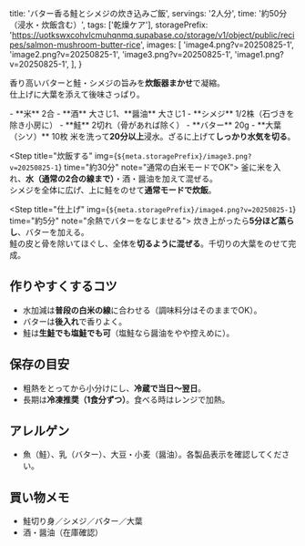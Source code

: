 
  title: 'バター香る鮭とシメジの炊き込みご飯',
  servings: '2人分',
  time: '約50分（浸水・炊飯含む）',
  tags: ['乾燥ケア'],
  storagePrefix: 'https://uotkswxcohvlcmuhqnmq.supabase.co/storage/v1/object/public/recipes/salmon-mushroom-butter-rice',
  images: [
    'image4.png?v=20250825-1',
    'image2.png?v=20250825-1',
    'image3.png?v=20250825-1',
    'image1.png?v=20250825-1',
  ],
}

<RecipeLayout meta={meta}>

香り高いバターと鮭・シメジの旨みを<strong>炊飯器まかせ</strong>で凝縮。  
仕上げに大葉を添えて後味さっぱり。

<Ingredients title="材料（2人分）">
- **米** 2合  
- **酒** 大さじ1、**醤油** 大さじ1  
- **シメジ** 1/2株（石づきを除き小房に）  
- **鮭** 2切れ（骨があれば除く）  
- **バター** 20g  
- **大葉（シソ）** 10枚
</Ingredients>

<Steps>
  <Step title="米を浸水させる" time="20分" note="米は研いだあと、しっかり浸水させる">
    米を洗って<strong>20分以上</strong>浸水。ざるに上げて<strong>しっかり水気を切る</strong>。
  </Step>

  <Step title="炊飯する" img={`${meta.storagePrefix}/image3.png?v=20250825-1`} time="約30分" note="通常の白米モードでOK">
    釜に米を入れ、<strong>水（通常の2合の線まで）</strong>・酒・醤油を加えて混ぜる。  
    シメジを全体に広げ、上に鮭をのせて<strong>通常モードで炊飯</strong>。
  </Step>

  <Step title="仕上げ" img={`${meta.storagePrefix}/image4.png?v=20250825-1`} time="約5分" note="余熱でバターをなじませる">
    炊き上がったら<strong>5分ほど蒸らし</strong>、バターを加える。  
    鮭の皮と骨を除いてほぐし、全体を<strong>切るように混ぜる</strong>。千切りの大葉をのせて完成。
  </Step>
</Steps>

## 作りやすくするコツ
- 水加減は<strong>普段の白米の線</strong>に合わせる（調味料分はそのままでOK）。  
- バターは<strong>後入れ</strong>で香りよく。  
- 鮭は<strong>生鮭でも塩鮭でも可</strong>（塩鮭なら醤油をやや控えめに）。

## 保存の目安
- 粗熱をとってから小分けにし、<strong>冷蔵で当日〜翌日</strong>。  
- 長期は<strong>冷凍推奨（1食分ずつ）</strong>。食べる時はレンジで加熱。

## アレルゲン
- 魚（鮭）、乳（バター）、大豆・小麦（醤油）。各製品表示を確認してください。

## 買い物メモ
- 鮭切り身／シメジ／バター／大葉  
- 酒・醤油（在庫確認）

</RecipeLayout>
